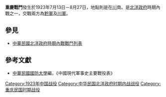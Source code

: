 {{Infobox Military Conflict|
campaign=|
image=|
caption=|
conflict=重慶戰鬥|
date=1923年7月13－8月27日|
place=川南|
result=雙方交戰慘烈，重慶數度攻守互換|
combatant1=黔軍周西成部|
combatant2=川軍袁祖銘部| 
commander1=周西成、熊克武|
commander2=袁祖銘、楊森|
strength1=|
strength2=|
casualties1=|
casualties2=|
}}
'''重慶戰鬥'''發生於1923年7月13日－8月27日，地點則是在[[四川|川]]南。是[[北洋政府|北洋政府]]時期內戰之一，交戰兩方為[[黔軍|黔軍]]及[[川軍|川軍]]。
==參見==
*[[中華民國北洋政府時期內戰戰鬥列表|中華民國北洋政府時期內戰戰鬥列表]]
==參考文獻==
*[[中華民國|中華民國]][[國防大學_(臺灣)|國防大學]]編，《中國現代軍事史主要戰役表》

[[Category:1923年中国战役|Category:1923年中国战役]]
[[Category:中华民国北洋政府时期内战战役|Category:中华民国北洋政府时期内战战役]]
[[Category:重庆民国时期战役|Category:重庆民国时期战役]]